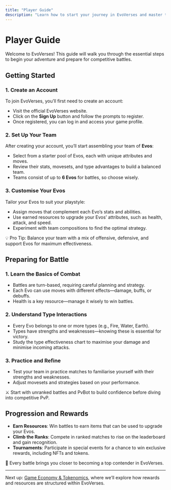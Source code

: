 ```yaml
---
title: "Player Guide"
description: "Learn how to start your journey in EvoVerses and master the basics of gameplay."
---
```



# Player Guide

Welcome to EvoVerses! This guide will walk you through the essential steps to begin your adventure and prepare for competitive battles.

## Getting Started

### 1. **Create an Account**
To join EvoVerses, you’ll first need to create an account:
- Visit the official EvoVerses website.
- Click on the **Sign Up** button and follow the prompts to register.
- Once registered, you can log in and access your game profile.

### 2. **Set Up Your Team**
After creating your account, you’ll start assembling your team of **Evos**:
- Select from a starter pool of Evos, each with unique attributes and moves.
- Review their stats, movesets, and type advantages to build a balanced team.
- Teams consist of up to **6 Evos** for battles, so choose wisely.

### 3. **Customise Your Evos**
Tailor your Evos to suit your playstyle:
- Assign moves that complement each Evo’s stats and abilities.
- Use earned resources to upgrade your Evos’ attributes, such as health, attack, and speed.
- Experiment with team compositions to find the optimal strategy.

<Callout>
    💡 Pro Tip: Balance your team with a mix of offensive, defensive, and support Evos for maximum effectiveness.
</Callout>

## Preparing for Battle

### 1. **Learn the Basics of Combat**
- Battles are turn-based, requiring careful planning and strategy.
- Each Evo can use moves with different effects—damage, buffs, or debuffs.
- Health is a key resource—manage it wisely to win battles.

### 2. **Understand Type Interactions**
- Every Evo belongs to one or more types (e.g., Fire, Water, Earth).
- Types have strengths and weaknesses—knowing these is essential for victory.
- Study the type effectiveness chart to maximise your damage and minimise incoming attacks.

### 3. **Practice and Refine**
- Test your team in practice matches to familiarise yourself with their strengths and weaknesses.
- Adjust movesets and strategies based on your performance.

<Callout>
    ⚔️ Start with unranked battles and PvBot to build confidence before diving into competitive PvP.
</Callout>

## Progression and Rewards

- **Earn Resources**: Win battles to earn items that can be used to upgrade your Evos.
- **Climb the Ranks**: Compete in ranked matches to rise on the leaderboard and gain recognition.
- **Tournaments**: Participate in special events for a chance to win exclusive rewards, including NFTs and tokens.

<Callout>
    🌟 Every battle brings you closer to becoming a top contender in EvoVerses.
</Callout>

---

Next up: [Game Economy & Tokenomics](#game-economy-and-tokenomics), where we’ll explore how rewards and resources are structured within EvoVerses.
